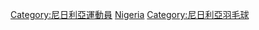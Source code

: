 [[Category:尼日利亞運動員|Category:尼日利亞運動員]]
[[Category:各國羽毛球运动员|Nigeria]]
[[Category:尼日利亞羽毛球|Category:尼日利亞羽毛球]]